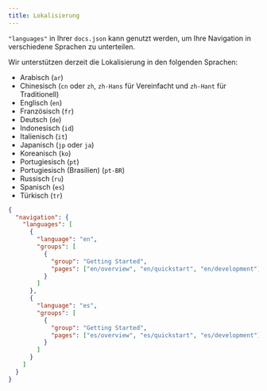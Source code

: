 ```yaml
---
title: Lokalisierung
---
```


`"languages"` in Ihrer `docs.json` kann genutzt werden, um Ihre Navigation in verschiedene Sprachen zu unterteilen.

Wir unterstützen derzeit die Lokalisierung in den folgenden Sprachen:

* Arabisch (`ar`)
* Chinesisch (`cn` oder `zh`, `zh-Hans` für Vereinfacht und `zh-Hant` für Traditionell)
* Englisch (`en`)
* Französisch (`fr`)
* Deutsch (`de`)
* Indonesisch (`id`)
* Italienisch (`it`)
* Japanisch (`jp` oder `ja`)
* Koreanisch (`ko`)
* Portugiesisch (`pt`)
* Portugiesisch (Brasilien) (`pt-BR`)
* Russisch (`ru`)
* Spanisch (`es`)
* Türkisch (`tr`)

```json docs.json
{
  "navigation": {
    "languages": [
      {
        "language": "en",
        "groups": [
          {
            "group": "Getting Started",
            "pages": ["en/overview", "en/quickstart", "en/development"]
          }
        ]
      },
      {
        "language": "es",
        "groups": [
          {
            "group": "Getting Started",
            "pages": ["es/overview", "es/quickstart", "es/development"]
          }
        ]
      }
    ]
  }
}
```
